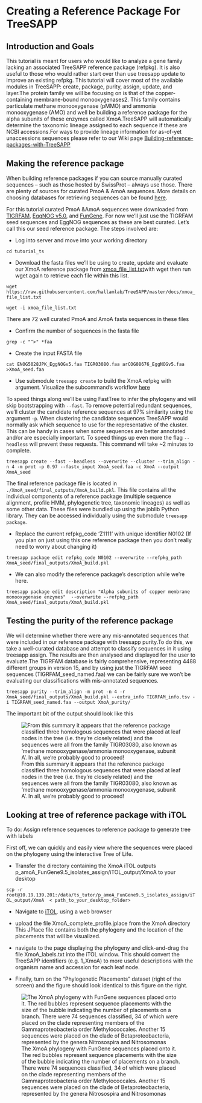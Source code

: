 # Creating a Reference Package For TreeSAPP 

## Introduction and Goals

This tutorial is meant for users who would like to analyze a gene family lacking an associated TreeSAPP reference package (refpkg). It is also useful to those who would rather start over than use treesapp update to improve an existing refpkg. This tutorial will cover most of the available modules in TreeSAPP: create, package, purity, assign, update, and layer.The protein family we will be focusing on is that of the copper-containing membrane-bound monooxygenases2. This family contains particulate methane monooxygenase (pMMO) and ammonia monooxygenase (AMO) and well be building a reference package for the alpha subunits of these enzymes called XmoA.TreeSAPP will automatically determine the taxonomic lineage assigned to each sequence if these are NCBI accessions.For ways to provide lineage information for as-of-yet unaccessions sequences please refer to our Wiki page [Building-reference-packages-with-TreeSAPP](https://github.com/hallamlab/TreeSAPP/wiki/Building-reference-packages-with-TreeSAPP#alternative-sources)   


## Making the reference package

When building reference packages if you can source manually curated sequences -- such as those hosted by SwissProt -- always use those. There are plenty of sources for curated PmoA & AmoA sequences. More details on choosing databases for retrieving sequences can be found [here](https://github.com/hallamlab/TreeSAPP/wiki/Building-reference-packages-with-TreeSAPP#step-1-reference-sequences). 

For this tutorial curated PmoA &AmoA sequences were downloaded from [TIGRFAM](http://tigrfams.jcvi.org/cgi-bin/index.cgi), [EggNOG v5.0](http://eggnog5.embl.de/#/app/home), and [FunGene](http://fungene.cme.msu.edu/). 
For now we'll just use the TIGRFAM seed sequences and EggNOG sequences as these are best curated. Let's call this our seed reference package.
The steps involved are:

* Log into server and move into your working directory

`cd tutorial_ts`

* Download the fasta files we'll be using to create, update and evaluate our XmoA reference package from [xmoa_file_list.txt](https://github.com/hallamlab/TreeSAPP/blob/master/docs/xmoa_file_list.txt)with wget then run wget again to retrieve each file within this list.

`wget https://raw.githubusercontent.com/hallamlab/TreeSAPP/master/docs/xmoa_file_list.txt`

`wget -i xmoa_file_list.txt`

There are 72 well curated PmoA and AmoA fasta sequences  in these files

* Confirm the number of sequences in the fasta file

`grep -c "^>" *faa`

* Create the input FASTA file

`cat ENOG5028JPK_EggNOGv5.faa TIGR03080.faa arCOG08676_EggNOGv5.faa >XmoA_seed.faa`

* Use submodule `treesapp create` to build the XmoA refpkg with argument.  Visualize the subcommand's workflow  [here](https://github.com/hallamlab/TreeSAPP/wiki/Building-reference-packages-with-TreeSAPP#ingredients)

To speed things along we'll be using FastTree to infer the phylogeny and will skip bootstrapping with `--fast`. To remove potential redundant sequences, we'll cluster the candidate reference sequences at 97% similarity using the argument `-p`. When clustering the candidate sequences TreeSAPP would normally ask which sequence to use for the representative of the cluster. This can be handy in cases when some sequences are better annotated and/or are especially important. To speed things up even more the flag `--headless` will prevent these requests. This command will take ~2 minutes to complete.

`treesapp create --fast --headless --overwrite --cluster --trim_align -n 4 -m prot -p 0.97 --fastx_input XmoA_seed.faa -c XmoA --output XmoA_seed`

The final reference package file is located in `./XmoA_seed/final_outputs/XmoA_build.pkl`. This file contains all the individual components of a reference package (multiple sequence alignment, profile HMM, phylogenetic tree, taxonomic lineages) as well as some other data. These files were bundled up using the joblib Python library. They can be accessed individually using the submodule `treesapp package`.

* Replace the current refpkg_code 'Z1111' with unique identifier N0102 (If you plan on just using this one reference package then you don't really need to worry about changing it)

`treesapp package edit refpkg_code N0102 --overwrite --refpkg_path XmoA_seed/final_outputs/XmoA_build.pkl`

* We can also modify the reference package's description while we're here.

`treesapp package edit description "Alpha subunits of copper membrane monooxygenase enzymes"  --overwrite --refpkg_path XmoA_seed/final_outputs/XmoA_build.pkl`

## Testing the purity of the reference package

We will determine whether there were any mis-annotated sequences that were included in our reference package with treesapp purity.To do this, we take a well-curated database and attempt to classify sequences in it using treesapp assign. The results are then analysed and displayed for the user to evaluate.The TIGRFAM database is fairly comprehensive, representing 4488 different groups in version 15, and by using just the TIGRFAM seed sequences (TIGRFAM_seed_named.faa) we can be fairly sure we won't be evaluating our classifications with mis-annotated sequences.

`treesapp purity --trim_align -m prot -n 4 -r XmoA_seed/final_outputs/XmoA_build.pkl --extra_info TIGRFAM_info.tsv -i TIGRFAM_seed_named.faa --output XmoA_purity/`

The important bit of the output should look like this

![From this summary it appears that the reference package classified three homologous sequences that were placed at leaf nodes in the tree (i.e. they're closely related) and the sequences were all from the family TIGR03080, also known as 'methane monooxygenase/ammonia monooxygenase, subunit A'. In all, we're probably good to proceed!](Images_tutorial_ts/summary_TSassign2.jpg)


## Looking at tree of reference package with iTOL

To do: Assign reference sequences to reference package to generate tree with labels

First off, we can quickly and easily view where the sequences were placed on the phylogeny using the interactive Tree of Life. 

* Transfer the directory containing the XmoA iTOL outputs p_amoA_FunGene9.5_isolates_assign/iTOL_output/XmoA to your desktop

`scp -r root@10.19.139.201:/data/ts_tutor/p_amoA_FunGene9.5_isolates_assign/iTOL_output/XmoA  < path_to_your_desktop_folder>`

* Navigate to [iTOL](https://itol.embl.de/). using a web browser  

* upload the file XmoA_complete_profile.jplace from the XmoA directory This JPlace file contains both the phylogeny and the location of the placements that will be visualized.

* navigate to the page displaying the phylogeny and click-and-drag the file XmoA_labels.txt into the iTOL window. This should convert the TreeSAPP identifiers (e.g. 1_XmoA) to more useful descriptions with the organism name and accession for each leaf node.

* Finally, turn on the "Phylogenetic Placements" dataset (right of the screen) and the figure should look identical to this figure on the right.

![The XmoA phylogeny with FunGene sequences placed onto it. The red bubbles represent sequence placements with the size of the bubble indicating the number of placements on a branch. There were 74 sequences classified, 34 of which were placed on the clade representing members of the Gammaproteobacteria order Methylococcales. Another 15 sequences were placed on the clade of Betaproteobacteria, represented by the genera Nitrosospira and Nitrosomonas](Images_tutorial_ts/iTOL_XmoA2.jpg)


